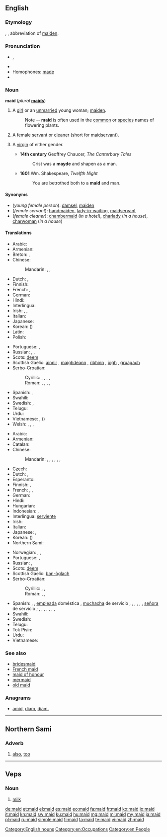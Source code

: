 {{also|Maid}}
==English==
{{wikipedia|lang=en}}

===Etymology===
{{etyl|enm}} {{term|mayde|lang=enm}}, {{term|maide|lang=enm}}, abbreviation of [[maiden]].

===Pronunciation===
* {{IPA|/meɪd/}}, {{X-SAMPA|/meId/}}
* {{rhymes|eɪd}}
* Homophones: [[made]]
* {{audio|en-us-maid.ogg|Audio (US)}}

===Noun===
'''maid''' (''plural'' '''[[maids]]''')

# {{dated|or|poetic}} A [[girl]] or an [[unmarried]] young woman; [[maiden]].
#: Note -- '''maid''' is often used in the [[common]] or [[species]] names of flowering plants.
# A female [[servant]] or [[cleaner]] (short for [[maidservant]]).
# {{archaic}} A [[virgin]] of either gender.
#* '''14th century''' Geoffrey Chaucer, ''The Canterbury Tales''
#*: Crist was a '''mayde''' and shapen as a man.
#* '''1601''' Wm. Shakespeare, ''Twelfth Night''
#*: You are betrothed both to a '''maid''' and man.

====Synonyms====
* (''young female person''): [[damsel]], [[maiden]]
* (''female servant''): [[handmaiden]], [[lady-in-waiting]], [[maidservant]]
* (''female cleaner''): [[chambermaid]] (''in a hotel''), [[charlady]] (''in a house''), [[charwoman]] (''in a house'')

====Translations====
{{trans-top|young female}}
* Arabic: {{t|ar|فتاة|f|tr=fatāa|sc=Arab}}
* Armenian: {{t+|hy|օրիորդ|tr=òriord}}
* Breton: {{t+|br|merc'h|f|xs=Breton}}, {{t+|br|plac'h|f|xs=Breton}}
* Chinese:
*: Mandarin: {{t|zh|少女|tr=shàonǚ|sc=Hani}}, {{t|zh|處女|sc=Hani}}, {{t|zh|处女|tr=chǔnǚ|sc=Hani}}
* Dutch: {{t+|nl|meisje|n}}, {{t-|nl|meid|f}}
* Finnish: {{t-|fi|neito}}
* French: {{t+|fr|demoiselle|f}}, {{t+|fr|jeune fille|f}}
* German: {{t+|de|Mädchen|n}}
* Hindi: {{t+|hi|लड़की|f|tr=laṛkī|sc=Deva}}
* Interlingua: {{t|ia|senioretta|xs=Interlingua}}
* Irish: {{t+|ga|cailín|m|xs=Irish}}, {{t-|ga|ainnir|f|xs=Irish}}, {{t-|ga|maighdean|f|xs=Irish}}
* Italian: {{t+|it|signorina|f}}
* Japanese: {{t-|ja|少女|tr=しょうじょ, shōjo}}
* Korean: {{t|ko|소녀|tr=sonyeo|sc=Kore}} ({{t|ko|少女|sc=Kore}})
* Latin: {{t|la|puella|f}}
* Polish: {{t+|pl|panna|f}}
{{trans-mid}}
* Portuguese: {{t+|pt|donzela|f}}, {{t+|pt|moça|f}}
* Russian: {{t+|ru|девица|f|tr=devíca|sc=Cyrl}}, {{t|ru|дева|f|tr=déva|sc=Cyrl}}, {{t|ru|девушка|f|tr=dévuška|sc=Cyrl}}
* Scots: [[deem]]
* Scottish Gaelic: [[ainnir]] {{f}}, [[maighdeann]] {{f}}, [[rìbhinn]] {{f}}, [[òigh]] {{f}}, [[gruagach]] {{f}}
* Serbo-Croatian:
*: Cyrillic: {{t|sh|дева|f}}, {{t|sh|дјева|f}}, {{t|sh|девојка|f}}, {{t|sh|дјевојка|f}}, {{t|sh|мома|f}}
*: Roman: {{t|sh|deva|f}}, {{t|sh|djeva|f}}, {{t|sh|devojka|f}}, {{t|sh|djevojka|f}}, {{t|sh|moma}}
* Spanish: {{t+|es|doncella|f}}, {{t+|es|señorita|f}}
* Swahili: {{t|sw|wafanyikazi|xs=Swahili}}
* Swedish: {{t|sv|mö|c}}, {{t|sv|jungfru|c}}
* Telugu: {{t|te|కన్య|tr=kanya|sc=Telu}}
* Urdu: {{t|ur|لڑکی|f|tr=laṛkī|sc=ur-Arab}}
* Vietnamese: {{t|vi|con gái}}, {{t|vi|thiếu nữ}} ({{t|vi|少女}})
* Welsh: {{t+|cy|merch|f|xs=Welsh}}, {{t-|cy|geneth|f|xs=Welsh}}, {{t-|cy|rhiain|f|xs=Welsh}}, {{t-|cy|morwyn|f|xs=Welsh}}
{{trans-bottom}}

{{trans-top|female servant or cleaner}}
* Arabic: {{t|ar|خادمة|f|tr=xādima|sc=Arab}}
* Armenian: {{t-|hy|աղախին|tr=aġaxin}}
* Catalan: {{t-|ca|criada|f}}
* Chinese:
*: Mandarin: {{t|zh|女僕|sc=Hani}}, {{t|zh|女仆|tr=nǚpú|sc=Hani}}, {{t|zh|女傭|sc=Hani}}, {{t|zh|女佣|tr=nǚyòng|sc=Hani}}, {{t|zh|傭婦|sc=Hani}}, {{t|zh|佣妇|tr=yōngfù|sc=Hani}}, {{t|zh|侍女|tr=shìnǚ|sc=Hani}}
* Czech: {{t-|cs|služka|f}}
* Dutch: {{t-|nl|meid|f}}, {{t|nl|dienstmeid|f}}
* Esperanto: {{t-|eo|servistino|xs=Esperanto}}
* Finnish: {{t-|fi|palvelustyttö}}, {{t+|fi|piika}}
* French: {{t+|fr|bonne|f}}, {{t|fr|bonne à tout faire|f}}, {{t+|fr|domestique|f}}
* German: {{t|de|Dienstmädchen|n}}
* Hindi: {{t|hi|नौकरानी|f|tr=naukrānī|sc=Deva}}
* Hungarian: {{t-|hu|szobalány}}
* Indonesian: {{t-|id|bantu|alt=pembantu|xs=Indonesian}}, {{t-|id|babu|xs=Indonesian}}
* Interlingua: [[serviente]]
* Irish: {{t+|ga|cailín|m|xs=Irish}}
* Italian: {{t+|it|cameriera|f}}
* Japanese: {{t|ja|女中|tr=じょちゅう, jochū|sc=Jpan}}, {{t|ja|メイド|tr=meido|sc=Jpan}}
* Korean: {{t|ko|하녀|tr=hanyeo|sc=Kore}} ({{t|ko|下女|sc=Kore}})
* Northern Sami: {{tø|se|biiga}}
{{trans-mid}}
* Norwegian: {{t|no|pike|m}}, {{t|no|stuepike|m}}, {{t|no|tjenestejente|m}}
* Portuguese: {{t+|pt|empregada|f}}, {{t+|pt|servente|f}}
* Russian: {{t+|ru|горничная|f|tr=górničnaja|sc=Cyrl}}, {{t|ru|служанка|f|tr=služánka|sc=Cyrl}}
* Scots: [[deem]]
* Scottish Gaelic: [[ban-òglach]] {{f}}
* Serbo-Croatian:
*: Cyrillic: {{t|sh|слушкиња|f}}, {{t|sh|собарица|f}}, {{t|sh|служавка|f}}
*: Roman: {{t|sh|sluškinja|f}}, {{t|sh|sobarica|f}}, {{t|sh|služavka|f}}
* Spanish: {{qualifier|inoffensive terms}} {{t+|es|criada|f}}, {{t-|es|doméstica|f}}, [[empleada]] doméstica {{f}}, [[muchacha]] de servicio {{f}}, {{t-|es|sirvienta|f}}, {{t|es|asesora del hogar|f}} {{qualifier|Chile|formal usage}}, {{t-|es|asistenta|f}} {{qualifier|Spain}}, {{t-|es|mucama|f}} {{qualifier|Argentina|Uruguay}}, {{t-|es|nana|f}} {{qualifier|Chile}}, [[señora]] de servicio {{f}} {{qualifier|Venezuela}}; {{qualifier|offensive terms}} {{t|es|cachifa|f}} {{qualifier|Venezuela}}, {{t+|es|chacha|f}} {{qualifier|Mexico|Spain}}, {{t-|es|cholera|f}} {{qualifier|El Salvador|Guatemala}}, {{t+|es|chopa|f}} {{qualifier|Dominican Republic}}, {{t+|es|fregona|f}} {{qualifier|Spain}}, {{t+|es|gata|f}} {{qualifier|Mexico}}, {{t-|es|muca|f}} {{qualifier|Guatemala}}, {{t|es|nacha|f}} {{qualifier|Honduras}}
* Swahili: {{t+|sw|mfanyikazi|xs=Swahili}}
* Swedish: {{t|sv|hembiträde|c}}
* Telugu: {{t|te|పనిపిల్ల|tr=panipilla|sc=Telu}}
* Tok Pisin: {{t|tpi|haus meri}}
* Urdu: {{t|ur|نوکرانی|f|tr=naukrānī|sc=ur-Arab}}
* Vietnamese: {{t|vi|đầy tớ gái}}
{{trans-bottom}}

===See also===
* [[bridesmaid]]
* [[French maid]]
* [[maid of honour]]
* [[mermaid]]
* [[old maid]]

===Anagrams===
* [[amid#English|amid]], [[diam#English|diam]], [[diam.#English|diam.]]

[[Category:English nouns]]
[[Category:en:Occupations]]
[[Category:en:People]]

----

==Northern Sami==

===Adverb===
{{head|se|adverb}}

# [[also]], [[too]]

----

==Veps==

===Noun===
{{head|vep|noun}}

# [[milk]]

[[de:maid]]
[[et:maid]]
[[el:maid]]
[[es:maid]]
[[eo:maid]]
[[fa:maid]]
[[fr:maid]]
[[ko:maid]]
[[io:maid]]
[[it:maid]]
[[kn:maid]]
[[sw:maid]]
[[ku:maid]]
[[hu:maid]]
[[mg:maid]]
[[ml:maid]]
[[my:maid]]
[[ja:maid]]
[[pl:maid]]
[[ru:maid]]
[[simple:maid]]
[[fi:maid]]
[[ta:maid]]
[[te:maid]]
[[vi:maid]]
[[zh:maid]]